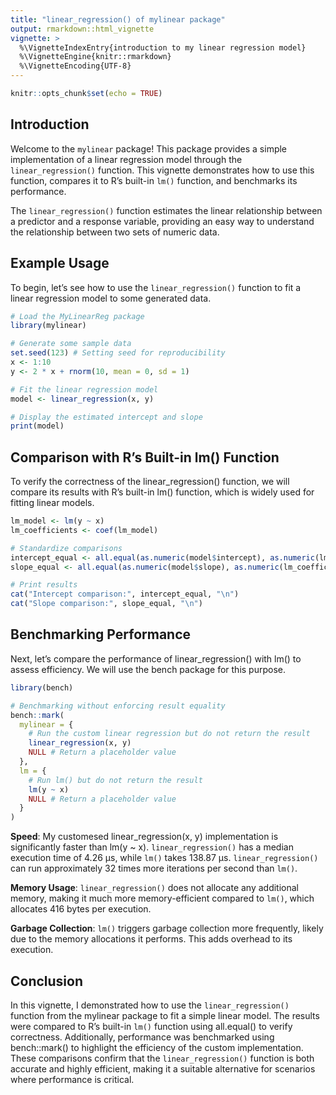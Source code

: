 ```yaml
---
title: "linear_regression() of mylinear package"
output: rmarkdown::html_vignette
vignette: >
  %\VignetteIndexEntry{introduction to my linear regression model}
  %\VignetteEngine{knitr::rmarkdown}
  %\VignetteEncoding{UTF-8}
---
```


```r
knitr::opts_chunk$set(echo = TRUE)
```



## Introduction

Welcome to the `mylinear` package! This package provides a simple implementation of a linear regression model through the `linear_regression()` function. This vignette demonstrates how to use this function, compares it to R's built-in `lm()` function, and benchmarks its performance.

The `linear_regression()` function estimates the linear relationship between a predictor and a response variable, providing an easy way to understand the relationship between two sets of numeric data.

## Example Usage

To begin, let’s see how to use the `linear_regression()` function to fit a linear regression model to some generated data.
```r
# Load the MyLinearReg package
library(mylinear)

# Generate some sample data
set.seed(123) # Setting seed for reproducibility
x <- 1:10
y <- 2 * x + rnorm(10, mean = 0, sd = 1)

# Fit the linear regression model
model <- linear_regression(x, y)

# Display the estimated intercept and slope
print(model)
```

## Comparison with R's Built-in lm() Function

To verify the correctness of the linear_regression() function, we will compare its results with R's built-in lm() function, which is widely used for fitting linear models.

```r
lm_model <- lm(y ~ x)
lm_coefficients <- coef(lm_model) 
```


```r
# Standardize comparisons
intercept_equal <- all.equal(as.numeric(model$intercept), as.numeric(lm_coefficients[1]))
slope_equal <- all.equal(as.numeric(model$slope), as.numeric(lm_coefficients[2]))

# Print results
cat("Intercept comparison:", intercept_equal, "\n")
cat("Slope comparison:", slope_equal, "\n")
```


## Benchmarking Performance
Next, let's compare the performance of linear_regression() with lm() to assess efficiency. We will use the bench package for this purpose.

```r
library(bench)

# Benchmarking without enforcing result equality
bench::mark(
  mylinear = {
    # Run the custom linear regression but do not return the result
    linear_regression(x, y)
    NULL # Return a placeholder value
  },
  lm = {
    # Run lm() but do not return the result
    lm(y ~ x)
    NULL # Return a placeholder value
  }
)

```


**Speed**:
My customesed linear_regression(x, y) implementation is significantly faster than lm(y ~ x). `linear_regression()` has a median execution time of 4.26 µs, while `lm()` takes 138.87 µs. `linear_regression()` can run approximately 32 times more iterations per second than `lm()`.

**Memory Usage**:
`linear_regression()` does not allocate any additional memory, making it much more memory-efficient compared to `lm()`, which allocates 416 bytes per execution.

**Garbage Collection**:
`lm()` triggers garbage collection more frequently, likely due to the memory allocations it performs. This adds overhead to its execution.



## Conclusion

In this vignette, I demonstrated how to use the `linear_regression()` function from the mylinear package to fit a simple linear model. The results were compared to R's built-in `lm()` function using all.equal() to verify correctness. Additionally, performance was benchmarked using bench::mark() to highlight the efficiency of the custom implementation. These comparisons confirm that the `linear_regression()` function is both accurate and highly efficient, making it a suitable alternative for scenarios where performance is critical.
